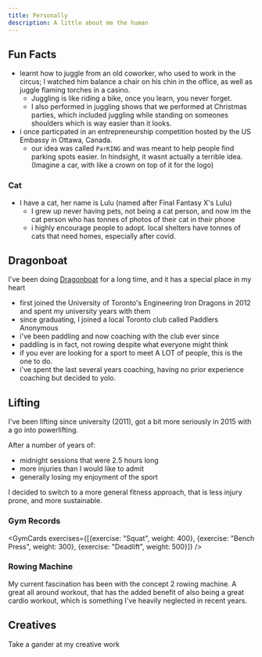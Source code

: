 ```yaml
---
title: Personally
description: A little about me the human
---
```



## Fun Facts
- learnt how to juggle from an old coworker, who used to work in the circus; I watched him balance a chair on his chin in the office, as well as juggle flaming torches in a casino. 
  - Juggling is like riding a bike, once you learn, you never forget. 
  - I also performed in juggling shows that we performed at Christmas parties, which included juggling while standing on someones shoulders which is way easier than it looks.
- i once particpated in an entrepreneurship competition hosted by the US Embassy in Ottawa, Canada.
  - our idea was called `ParKING` and was meant to help people find parking spots easier. In hindsight, it wasnt actually a terrible idea. (Imagine a car, with like a crown on top of it for the logo)

### Cat
- I have a cat, her name is Lulu (named after Final Fantasy X's Lulu)
  - I grew up never having pets, not being a cat person, and now im the cat person who has tonnes of photos of their cat in their phone
  - i highly encourage people to adopt. local shelters have tonnes of cats that need homes, especially after covid.

<CatPictures />


## Dragonboat

I've been doing [Dragonboat](https://en.wikipedia.org/wiki/Dragon_boat) for a long time, and it has a special place in my heart
  - first joined the University of Toronto's Engineering Iron Dragons in 2012 and spent my university years with them
  - since graduating, I joined a local Toronto club called Paddlers Anonymous
  - i've been paddling and now coaching with the club ever since
  - paddling is in fact, not rowing despite what everyone might think
  - if you ever are looking for a sport to meet A LOT of people, this is the one to do.
  - i've spent the last several years coaching, having no prior experience coaching but decided to yolo.


## Lifting

I've been lifting since university (2011), got a bit more seriously in 2015 with a go into powerlifting. 

After a number of years of: 
  - midnight sessions that were 2.5 hours long
  - more injuries than I would like to admit
  - generally losing my enjoyment of the sport

I decided to switch to a more general fitness approach, that is less injury prone, and more sustainable.

### Gym Records

<GymCards exercises={[{exercise: "Squat", weight: 400}, {exercise: "Bench Press", weight: 300}, {exercise: "Deadlift", weight: 500}]} />

### Rowing Machine

My current fascination has been with the concept 2 rowing machine. A great all around workout, that has the added benefit of also being a great cardio workout, which is something I've heavily neglected in recent years.


## Creatives

Take a gander at my creative work

<CreativeLinks />

